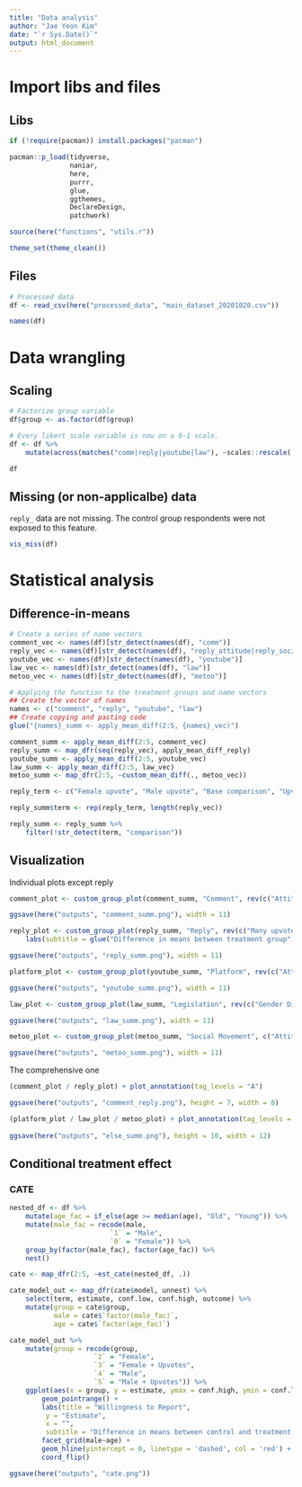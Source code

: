 ```yaml
---
title: "Data analysis"
author: "Jae Yeon Kim"
date: "`r Sys.Date()`"
output: html_document
---
```


# Import libs and files 

## Libs 

```r
if (!require(pacman)) install.packages("pacman")

pacman::p_load(tidyverse,
               naniar,
               here,
               purrr,
               glue,
               ggthemes,
               DeclareDesign,
               patchwork)

source(here("functions", "utils.r"))

theme_set(theme_clean())
```

## Files 

```r
# Processed data 
df <- read_csv(here("processed_data", "main_dataset_20201020.csv"))

names(df)
```

# Data wrangling 

## Scaling 

```r
# Factorize group variable
df$group <- as.factor(df$group)

# Every likert scale variable is now on a 0-1 scale.
df <- df %>%
    mutate(across(matches("comm|reply|youtube|law"), ~scales::rescale(.x, c(-1,1))))

df
```

## Missing (or non-applicalbe) data 

`reply_` data are not missing. The control group respondents were not exposed to this feature.

```r
vis_miss(df)
```

# Statistical analysis 

## Difference-in-means 

```r
# Create a series of name vectors 
comment_vec <- names(df)[str_detect(names(df), "comm")]
reply_vec <- names(df)[str_detect(names(df), "reply_attitude|reply_socialnorm|reply_user_attitude")]
youtube_vec <- names(df)[str_detect(names(df), "youtube")]
law_vec <- names(df)[str_detect(names(df), "law")]
metoo_vec <- names(df)[str_detect(names(df), "metoo")]

# Applying the function to the treatment groups and name vectors 
## Create the vector of names 
names <- c("comment", "reply", "youtube", "law")
## Create copying and pasting code
glue("{names}_summ <- apply_mean_diff(2:5, {names}_vec)")

comment_summ <- apply_mean_diff(2:5, comment_vec)
reply_summ <- map_dfr(seq(reply_vec), apply_mean_diff_reply)
youtube_summ <- apply_mean_diff(2:5, youtube_vec)
law_summ <- apply_mean_diff(2:5, law_vec)
metoo_summ <- map_dfr(2:5, ~custom_mean_diff(., metoo_vec))

reply_term <- c("Female upvote", "Male upvote", "Base comparison", "Upvote comparison")

reply_summ$term <- rep(reply_term, length(reply_vec))

reply_summ <- reply_summ %>% 
    filter(!str_detect(term, "comparison"))
```

## Visualization 

Individual plots except reply

```r
comment_plot <- custom_group_plot(comment_summ, "Comment", rev(c("Attitude on Comment = Hate Speech", "Willingness to Report", "Attitude on Commenter", "Willingness to Like", "Atttidue on Comment")))

ggsave(here("outputs", "comment_summ.png"), width = 11)

reply_plot <- custom_group_plot(reply_summ, "Reply", rev(c("Many upvotes", "Willingness to Like", "Peer pressure", "Real name", "Willingness to Report", "Attitude on Replier", "Attitude on Reply")), 4) +
    labs(subtitle = glue("Difference in means between treatment group"))

ggsave(here("outputs", "reply_summ.png"), width = 11)

platform_plot <- custom_group_plot(youtube_summ, "Platform", rev(c("Attitude on Gov Regulation", "Attitude on Self-regulation", "Attitude on YouTube")))

ggsave(here("outputs", "youtube_summ.png"), width = 11)

law_plot <- custom_group_plot(law_summ, "Legislation", rev(c("Gender Discrimination Law", "Hate Speech Law")), 4)

ggsave(here("outputs", "law_summ.png"), width = 11)

metoo_plot <- custom_group_plot(metoo_summ, "Social Movement", c("Attitude on #MeToo Movement"), 4)

ggsave(here("outputs", "metoo_summ.png"), width = 11)
```

The comprehensive one 

```r
(comment_plot / reply_plot) + plot_annotation(tag_levels = "A")

ggsave(here("outputs", "comment_reply.png"), height = 7, width = 8)

(platform_plot / law_plot / metoo_plot) + plot_annotation(tag_levels = 'A')
    
ggsave(here("outputs", "else_summ.png"), height = 10, width = 12)
```

## Conditional treatment effect 

### CATE

```r
nested_df <- df %>% 
    mutate(age_fac = if_else(age >= median(age), "Old", "Young")) %>%
    mutate(male_fac = recode(male, 
                         `1` = "Male",
                         `0` = "Female")) %>%
    group_by(factor(male_fac), factor(age_fac)) %>%
    nest()

cate <- map_dfr(2:5, ~est_cate(nested_df, .)) 

cate_model_out <- map_dfr(cate$model, unnest) %>%
    select(term, estimate, conf.low, conf.high, outcome) %>%
    mutate(group = cate$group,
           male = cate$`factor(male_fac)`,
           age = cate$`factor(age_fac)`)

cate_model_out %>%
    mutate(group = recode(group,
                     `2` = "Female",
                     `3` = "Female + Upvotes",
                     `4` = "Male",
                     `5` = "Male + Upvotes")) %>%
    ggplot(aes(x = group, y = estimate, ymax = conf.high, ymin = conf.low)) +
        geom_pointrange() +
        labs(title = "Willingness to Report",
         y = "Estimate",
         x = "",
         subtitle = "Difference in means between control and treatment groups") +
        facet_grid(male~age) +
        geom_hline(yintercept = 0, linetype = 'dashed', col = 'red') +
        coord_flip()

ggsave(here("outputs", "cate.png"))
```